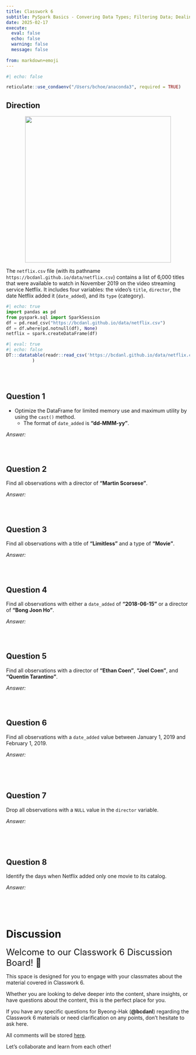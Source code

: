 ```yaml
---
title: Classwork 6
subtitle: PySpark Basics - Convering Data Types; Filtering Data; Dealing with Missing Values/Duplicates
date: 2025-02-17
execute: 
  eval: false
  echo: false
  warning: false
  message: false
  
from: markdown+emoji
---
```


```r
#| echo: false

reticulate::use_condaenv("/Users/bchoe/anaconda3", required = TRUE)
```



## Direction


<p align="center">
  <img src="https://bcdanl.github.io/lec_figs/netflix.png" width="400px">
</p>


The `netflix.csv` file (with its pathname `https://bcdanl.github.io/data/netflix.csv`) contains a list of 6,000 titles that were available to watch in November 2019 on the video streaming service Netflix. It includes four variables: the video’s `title`, `director`, the date Netflix added it (`date_added`), and its `type` (category). 


```python
#| echo: true
import pandas as pd
from pyspark.sql import SparkSession
df = pd.read_csv("https://bcdanl.github.io/data/netflix.csv")
df = df.where(pd.notnull(df), None)
netflix = spark.createDataFrame(df)
```



```r
#| eval: true
#| echo: false
DT:::datatable(readr::read_csv('https://bcdanl.github.io/data/netflix.csv')
          )
```

<br><br>



## Question 1
- Optimize the DataFrame for limited memory use and maximum utility by using the `cast()` method.
  - The format of `date_added` is **"dd-MMM-yy"**.

*Answer:*
```python

```

<br>



## Question 2
Find all observations with a director of **"Martin Scorsese"**.

*Answer:*
```python

```

<br>



## Question 3
Find all observations with a title of **"Limitless"** and a type of **"Movie"**.

*Answer:*
```python

```

<br>



## Question 4
Find all observations with either a `date_added` of **"2018-06-15"** or a director of **"Bong Joon Ho"**.

*Answer:*
```python

```

<br>



## Question 5
Find all observations with a director of **"Ethan Coen"**, **"Joel Coen"**, and **"Quentin Tarantino"**.

*Answer:*
```python

```

<br>



## Question 6
Find all observations with a `date_added` value between January 1, 2019 and February 1, 2019.

*Answer:*
```python

```

<br><br>



## Question 7
Drop all observations with a `NULL` value in the `director` variable.

*Answer:*
```python

```

<br><br>



## Question 8
Identify the days when Netflix added only one movie to its catalog.

*Answer:*
```python

```

<br><br>



# Discussion

<font size = "5">Welcome to our Classwork 6 Discussion Board! 👋 </font>


This space is designed for you to engage with your classmates about the material covered in Classwork 6.

Whether you are looking to delve deeper into the content, share insights, or have questions about the content, this is the perfect place for you.

If you have any specific questions for Byeong-Hak (**@bcdanl**) regarding the Classwork 6 materials or need clarification on any points, don't hesitate to ask here. 

All comments will be stored [here](https://github.com/bcdanl/320/discussions/).

Let's collaborate and learn from each other!


